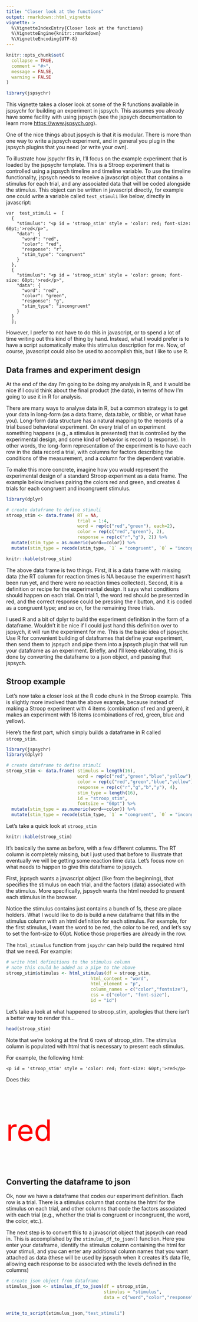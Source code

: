 ```yaml
---
title: "Closer look at the functions"
output: rmarkdown::html_vignette
vignette: >
  %\VignetteIndexEntry{Closer look at the functions}
  %\VignetteEngine{knitr::rmarkdown}
  %\VignetteEncoding{UTF-8}
---
```


```r
knitr::opts_chunk$set(
  collapse = TRUE,
  comment = "#>",
  message = FALSE,
  warning = FALSE
)
```

```r
library(jspsychr)
```

This vignette takes a closer look at some of the R functions available in jspsychr for building an experiment in jspsych. This assumes you already have some facility with using jspsych (see the jspsych documentation to learn more <https://www.jspsych.org>).

One of the nice things about jspsych is that it is modular. There is more than one way to write a jspsych experiment, and in general you plug in the jspsych plugins that you need (or write your own).

To illustrate how jspychr fits in, I'll focus on the example experiment that is loaded by the jspsychr template. This is a Stroop experiment that is controlled using a jspsych timeline and timeline variable. To use the timeline functionality, jspsych needs to receive a javascript object that contains a stimulus for each trial, and any associated data that will be coded alongside the stimulus. This object can be written in javascript directly, for example one could write a variable called `test_stimuli` like below, directly in javascript:

```
var  test_stimuli =  [
  {
    "stimulus": "<p id = 'stroop_stim' style = 'color: red; font-size: 60pt;'>red</p>",
    "data": {
      "word": "red",
      "color": "red",
      "response": "r",
      "stim_type": "congruent"
    }
  },
  {
    "stimulus": "<p id = 'stroop_stim' style = 'color: green; font-size: 60pt;'>red</p>",
    "data": {
      "word": "red",
      "color": "green",
      "response": "g",
      "stim_type": "incongruent"
    }
  }
  ];
```

However, I prefer to not have to do this in javascript, or to spend a lot of time writing out this kind of thing by hand. Instead, what I would prefer is to have a script automatically make this stimulus description for me. Now, of course, javascript could also be used to accomplish this, but I like to use R.

## Data frames and experiment design

At the end of the day I'm going to be doing my analysis in R, and it would be nice if I could think about the final product (the data), in terms of how I'm going to use it in R for analysis.

There are many ways to analyse data in R, but a common strategy is to get your data in long-form (as a data.frame, data.table, or tibble, or what have you). Long-form data structure has a natural mapping to the records of a trial based behavioral experiment. On every trial of an experiment something happens (e.g., a stimulus is presented) that is controlled by the experimental design, and some kind of behavior is record (a response). In other words, the long-form representation of the experiment is to have each row in the data record a trial, with columns for factors describing the conditions of the measurement, and a column for the dependent variable. 

To make this more concrete, imagine how you would represent the experimental design of a standard Stroop experiment as a data frame. The example below involves pairing the colors red and green, and creates 4 trials for each congruent and incongruent stimulus.

```r
library(dplyr)

# create dataframe to define stimuli
stroop_stim <- data.frame( RT = NA,
                           trial = 1:4,
                           word = rep(c("red","green"), each=2),
                           color = rep(c("red","green"), 2),
                           response = rep(c("r","g"), 2)) %>%
  mutate(stim_type = as.numeric(word==color)) %>%
  mutate(stim_type = recode(stim_type, `1` = "congruent", `0` = "incongruent"))

knitr::kable(stroop_stim)
```

The above data frame is two things. First, it is a data frame with missing data (the RT column for reaction times is NA because the experiment hasn't been run yet, and there were no reaction times collected). Second, it is a definition or recipe for the experimental design. It says what conditions should happen on each trial. On trial 1, the word red should be presented in red, and the correct response could be pressing the r button, and it is coded as a congruent type; and so on, for the remaining three trials.

I used R and a bit of dplyr to build the experiment definition in the form of a dataframe. Wouldn't it be nice if I could just hand this definition over to jspsych, it will run the experiment for me. This is the basic idea of jspsychr. Use R for convenient building of dataframes that define your experiment, then send them to jspsych and pipe them into a jspsych plugin that will run your dataframe as an experiment. Briefly, and I'll keep elaborating, this is done by converting the dataframe to a json object, and passing that jspsych.

## Stroop example

Let's now take a closer look at the R code chunk in the Stroop example. This is slightly more involved than the above example, because instead of making a Stroop experiment with 4 items (combination of red and green), it makes an experiment with 16 items (combinations of red, green, blue and yellow).

Here's the first part, which simply builds a dataframe in R called `stroop_stim`. 


```r
library(jspsychr)
library(dplyr)

# create dataframe to define stimuli
stroop_stim <- data.frame( stimulus = length(16),
                           word = rep(c("red","green","blue","yellow"), each=4),
                           color = rep(c("red","green","blue","yellow"), 4),
                           response = rep(c("r","g","b","y"), 4),
                           stim_type = length(16),
                           id = "stroop_stim",
                           fontsize = "60pt") %>%
  mutate(stim_type = as.numeric(word==color)) %>%
  mutate(stim_type = recode(stim_type, `1` = "congruent", `0` = "incongruent"))
```

Let's take a quick look at `stroop_stim`

```r
knitr::kable(stroop_stim)
```

It's basically the same as before, with a few different columns. The RT column is completely missing, but I just used that before to illustrate that eventually we will be getting some reaction time data. Let's focus now on what needs to happen to give this dataframe to jspsych.

First, jspsych wants a javascript object (like from the beginning), that specifies the stimulus on each trial, and the factors (data) associated with the stimulus. More specifically, jspsych wants the html needed to present each stimulus in the browser. 

Notice the stimulus contains just contains a bunch of 1s, these are place holders. What I would like to do is build a new dataframe that fills in the stimulus column with an html definition for each stimulus. For example, for the first stimulus, I want the word to be red, the color to be red, and let's say to set the font-size to 60pt. Notice those properties are already in the row.

The `html_stimulus` function from `jspychr` can help build the required html that we need. For example:

```r

# write html definitions to the stimulus column
# note this could be added as a pipe to the above
stroop_stim$stimulus <- html_stimulus(df = stroop_stim, 
                                html_content = "word",
                                html_element = "p",
                                column_names = c("color","fontsize"),
                                css = c("color", "font-size"),
                                id = "id")

```

Let's take a look at what happened to stroop_stim, apologies that there isn't a better way to render this...

```r
head(stroop_stim)
```

Note that we're looking at the first 6 rows of stroop_stim. The stimulus column is populated with html that is necessary to present each stimulus.

For example, the following html:

```
<p id = 'stroop_stim' style = 'color: red; font-size: 60pt;'>red</p>
```

Does this:

<p id = 'stroop_stim' style = 'color: red; font-size: 60pt;'>red</p>

## Converting the dataframe to json

Ok, now we have a dataframe that codes our experiment definition. Each row is a trial. There is a stimulus column that contains the html for the stimulus on each trial, and other columns that code the factors associated with each trial (e.g., whether the trial is congruent or incongruent, the word, the color, etc.).

The next step is to convert this to a javascript object that jspsych can read in. This is accomplished by the `stimulus_df_to_json()` function. Here you enter your dataframe, identify the stimulus column containing the html for your stimuli, and you can enter any additional column names that you want attached as data (these will be used by jspsych when it creates it's data file, allowing each response to be associated with the levels defined in the columns)

```r

# create json object from dataframe
stimulus_json <- stimulus_df_to_json(df = stroop_stim,
                                     stimulus = "stimulus",
                                     data = c("word","color","response","stim_type"))


write_to_script(stimulus_json,"test_stimuli")
```


